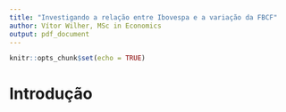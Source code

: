 ```yaml
---
title: "Investigando a relação entre Ibovespa e a variação da FBCF"
author: Vítor Wilher, MSc in Economics
output: pdf_document
---
```


```r
knitr::opts_chunk$set(echo = TRUE)
```

# Introdução 

